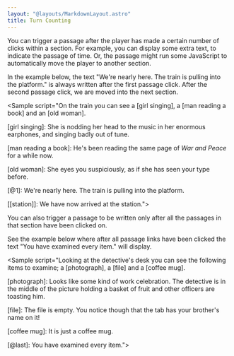 ```yaml
---
layout: "@layouts/MarkdownLayout.astro"
title: Turn Counting
---
```



You can trigger a passage after the player has made a certain number of clicks within a section. For example, you can display some extra text, to indicate the passage of time. Or, the passage might run some JavaScript to automatically move the player to another section.

In the example below, the text "We're nearly here. The train is pulling into the platform." is always written after the first passage click. After the second passage click, we are moved into the next section.

<Sample script="On the train you can see a [girl singing], a [man reading a book] and an [old woman].

[girl singing]:
She is nodding her head to the music in her enormous earphones, and singing badly out of tune.

[man reading a book]:
He's been reading the same page of *War and Peace* for a while now.

[old woman]:
She eyes you suspiciously, as if she has seen your type before.

[@1]:
We're nearly here. The train is pulling into the platform.

[@2]:
&#32;&#32;&#32;&#32;squiffy.story.go(&quot;station&quot;);

[[station]]:
We have now arrived at the station."></Sample>

You can also trigger a passage to be written only after all the passages in that section have been clicked on.

See the example below where after all passage links have been clicked the text "You have examined every item." will display.

<Sample script="Looking at the detective's desk you can see the following items to examine; a [photograph], a [file] and a [coffee mug].

[photograph]:
Looks like some kind of work celebration. The detective is in the middle of the picture holding a basket of fruit and other officers are toasting him.

[file]:
The file is empty. You notice though that the tab has your brother's name on it!

[coffee mug]:
It is just a coffee mug.

[@last]:
You have examined every item."></Sample>
